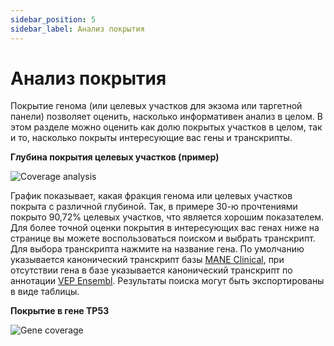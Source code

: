 ```yaml
---
sidebar_position: 5
sidebar_label: Анализ покрытия
---
```


# Анализ покрытия

Покрытие генома (или целевых участков для экзома или таргетной панели) позволяет оценить, насколько информативен 
анализ в целом. В этом разделе можно оценить как долю покрытых участков в целом, так и то, насколько покрыты 
интересующие вас гены и транскрипты.

**Глубина покрытия целевых участков (пример)**

![Coverage analysis](/img/rus/36-coverage-analysis.png)

График показывает, какая фракция генома или целевых участков покрыта с различной глубиной. 
Так, в примере 30-ю прочтениями покрыто 90,72% целевых участков, что является хорошим показателем.
Для более точной оценки покрытия в интересующих вас генах ниже на странице вы можете воспользоваться 
поиском и выбрать транскрипт. Для выбора транскрипта нажмите на название гена. 
По умолчанию указывается канонический транскрипт базы [MANE Clinical](https://www.ncbi.nlm.nih.gov/refseq/MANE/), 
при отсутствии гена в базе указывается канонический транскрипт по 
аннотации [VEP Ensembl](https://www.ensembl.org/info/docs/tools/vep/index.html). 
Результаты поиска могут быть экспортированы в виде таблицы.

**Покрытие в гене TP53**

![Gene coverage](/img/rus/37-gene-coverage.png)
